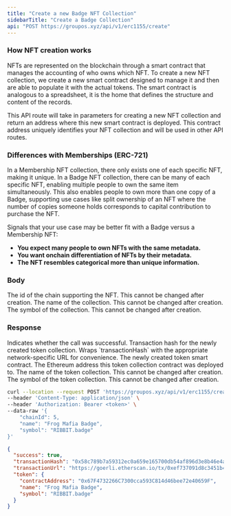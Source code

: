 ```yaml
---
title: "Create a new Badge NFT Collection"
sidebarTitle: "Create a Badge Collection"
api: "POST https://groupos.xyz/api/v1/erc1155/create"
---
```


### How NFT creation works

NFTs are represented on the blockchain through a smart contract that manages the accounting of who owns which NFT.
To create a new NFT collection, we create a new smart contract designed to manage it and then are able to populate it with the actual tokens.
The smart contract is analogous to a spreadsheet, it is the home that defines the structure and content of the records.

This API route will take in parameters for creating a new NFT collection and return an address where this new smart contract is deployed.
This contract address uniquely identifies your NFT collection and will be used in other API routes.

### Differences with Memberships (ERC-721)

In a Membership NFT collection, there only exists one of each specific NFT, making it unique. In a Badge NFT
collection, there can be many of each specific NFT, enabling multiple people to own the same item simultaneously.
This also enables people to own more than one copy of a Badge, supporting use cases like split ownership of
an NFT where the number of copies someone holds corresponds to capital contribution to purchase the NFT.

Signals that your use case may be better fit with a Badge versus a Membership NFT:

- **You expect many people to own NFTs with the same metadata.**
- **You want onchain differentiation of NFTs by their metadata.**
- **The NFT resembles categorical more than unique information.**

### Body

<ParamField body="chainId" type="number" required>
  The id of the chain supporting the NFT. This cannot be changed after creation.
</ParamField>

<ParamField body="name" type="string" required>
  The name of the collection. This cannot be changed after creation.
</ParamField>

<ParamField body="symbol" type="string" required>
  The symbol of the collection. This cannot be changed after creation.
</ParamField>

### Response

<ResponseField name="success" type="boolean">
  Indicates whether the call was successful.
</ResponseField>

<ResponseField name="transactionHash" type="string">
  Transaction hash for the newly created token collection.
</ResponseField>

<ResponseField name="transactionUrl" type="string">
  Wraps `transactionHash` with the appropriate network-specific URL for
  convenience.
</ResponseField>

<ResponseField name="token" type="object">
  The newly created token smart contract.
  <Expandable title="Token">
    <ResponseField name="contractAddress" type="string">
      The Ethereum address this token collection contract was deployed to.
    </ResponseField>
    <ResponseField name="name" type="string">
      The name of the token collection. This cannot be changed after creation.
    </ResponseField>
    <ResponseField name="symbol" type="string">
      The symbol of the token collection. This cannot be changed after creation.
    </ResponseField>
  </Expandable>
</ResponseField>

<RequestExample>

```bash Example Request
curl --location --request POST 'https://groupos.xyz/api/v1/erc1155/create' \
--header 'Content-Type: application/json' \
--header 'Authorization: Bearer <token>' \
--data-raw '{
    "chainId": 5,
    "name": "Frog Mafia Badge",
    "symbol": "RIBBIT.badge"
}'
```

</RequestExample>

<ResponseExample>

```json Response
{
  "success": true,
  "transactionHash": "0x58c789b7a59312ec0a659e165700db54af896d3e8b46e4aeecb33b32b88157c9",
  "transactionUrl": "https://goerli.etherscan.io/tx/0xef737091d8c3451b42659688abd86b51516a6b43ee7dbdbda53c9005d86167db",
  "token": {
    "contractAddress": "0x67F4732266C7300cca593C814d46bee72e40659F",
    "name": "Frog Mafia Badge",
    "symbol": "RIBBIT.badge"
  }
}
```

</ResponseExample>
